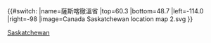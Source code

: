 {{#switch:{{{1}}}
|name=薩斯喀徹溫省
|top=60.3
|bottom=48.7
|left=-114.0 
|right=-98
|image=Canada Saskatchewan location map 2.svg
}}<noinclude>{{Location map/Info|Canada Saskatchewan}}
{{Documentation}}
[[Category:加拿大地理位置圖模板|Saskatchewan]]
</noinclude>